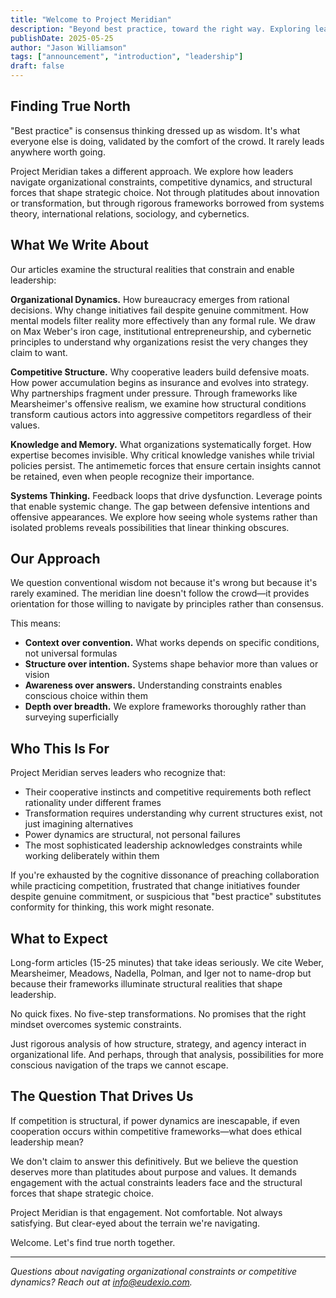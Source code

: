 ```yaml
---
title: "Welcome to Project Meridian"
description: "Beyond best practice, toward the right way. Exploring leadership, strategy, and organizational dynamics through systems thinking and structural analysis."
publishDate: 2025-05-25
author: "Jason Williamson"
tags: ["announcement", "introduction", "leadership"]
draft: false
---
```


## Finding True North

"Best practice" is consensus thinking dressed up as wisdom. It's what everyone else is doing, validated by the comfort of the crowd. It rarely leads anywhere worth going.

Project Meridian takes a different approach. We explore how leaders navigate organizational constraints, competitive dynamics, and structural forces that shape strategic choice. Not through platitudes about innovation or transformation, but through rigorous frameworks borrowed from systems theory, international relations, sociology, and cybernetics.

## What We Write About

Our articles examine the structural realities that constrain and enable leadership:

**Organizational Dynamics.** How bureaucracy emerges from rational decisions. Why change initiatives fail despite genuine commitment. How mental models filter reality more effectively than any formal rule. We draw on Max Weber's iron cage, institutional entrepreneurship, and cybernetic principles to understand why organizations resist the very changes they claim to want.

**Competitive Structure.** Why cooperative leaders build defensive moats. How power accumulation begins as insurance and evolves into strategy. Why partnerships fragment under pressure. Through frameworks like Mearsheimer's offensive realism, we examine how structural conditions transform cautious actors into aggressive competitors regardless of their values.

**Knowledge and Memory.** What organizations systematically forget. How expertise becomes invisible. Why critical knowledge vanishes while trivial policies persist. The antimemetic forces that ensure certain insights cannot be retained, even when people recognize their importance.

**Systems Thinking.** Feedback loops that drive dysfunction. Leverage points that enable systemic change. The gap between defensive intentions and offensive appearances. We explore how seeing whole systems rather than isolated problems reveals possibilities that linear thinking obscures.

## Our Approach

We question conventional wisdom not because it's wrong but because it's rarely examined. The meridian line doesn't follow the crowd—it provides orientation for those willing to navigate by principles rather than consensus.

This means:

- **Context over convention.** What works depends on specific conditions, not universal formulas
- **Structure over intention.** Systems shape behavior more than values or vision
- **Awareness over answers.** Understanding constraints enables conscious choice within them
- **Depth over breadth.** We explore frameworks thoroughly rather than surveying superficially

## Who This Is For

Project Meridian serves leaders who recognize that:

- Their cooperative instincts and competitive requirements both reflect rationality under different frames
- Transformation requires understanding why current structures exist, not just imagining alternatives
- Power dynamics are structural, not personal failures
- The most sophisticated leadership acknowledges constraints while working deliberately within them

If you're exhausted by the cognitive dissonance of preaching collaboration while practicing competition, frustrated that change initiatives founder despite genuine commitment, or suspicious that "best practice" substitutes conformity for thinking, this work might resonate.

## What to Expect

Long-form articles (15-25 minutes) that take ideas seriously. We cite Weber, Mearsheimer, Meadows, Nadella, Polman, and Iger not to name-drop but because their frameworks illuminate structural realities that shape leadership.

No quick fixes. No five-step transformations. No promises that the right mindset overcomes systemic constraints.

Just rigorous analysis of how structure, strategy, and agency interact in organizational life. And perhaps, through that analysis, possibilities for more conscious navigation of the traps we cannot escape.

## The Question That Drives Us

If competition is structural, if power dynamics are inescapable, if even cooperation occurs within competitive frameworks—what does ethical leadership mean?

We don't claim to answer this definitively. But we believe the question deserves more than platitudes about purpose and values. It demands engagement with the actual constraints leaders face and the structural forces that shape strategic choice.

Project Meridian is that engagement. Not comfortable. Not always satisfying. But clear-eyed about the terrain we're navigating.

Welcome. Let's find true north together.

---

_Questions about navigating organizational constraints or competitive dynamics? Reach out at [info@eudexio.com](mailto:info@eudexio.com)._